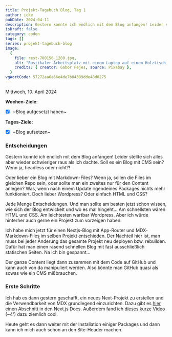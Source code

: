 ```yaml
---
title: Projekt-Tagebuch Blog, Tag 1
author: icke
pubDate: 2024-04-11
description: Gestern konnte ich endlich mit dem Blog anfangen! Leider stellte sich alles aber wieder schwieriger raus als ich dachte. Soll es ein Blog mit CMS sein? Wenn ja, headless oder nicht...
isDraft: false
category: coden
tags: []
series: projekt-tagebuch-blog
image:
  {
    file: rest-700156_1280.jpg,
    alt: "Rustikaler Arbeitsplatz mit einem Laptop auf einem Holztisch, daneben eine Hängematte.",
    credits: { creator: Gabor Fejes, source: Pixabay },
  }
vgWortCode: 57272aa6a66e4de7b84389dde48d0275
---
```


Mittwoch, 10. April 2024

**Wochen-Ziele**:

- [x] ~Blog aufgesetzt haben~

**Tages-Ziele:**

- [x] ~Blog aufsetzen~

### Entscheidungen

Gestern konnte ich endlich mit dem Blog anfangen! Leider stellte sich alles aber wieder schwieriger raus als ich dachte. Soll es ein Blog mit CMS sein? Wenn ja, headless oder nicht?!

Oder lieber ein Blog mit Markdown-Files? Wenn ja, sollen die Files im gleichen Repo sein, oder sollte man ein zweites nur für den Content anlegen? Was, wenn nach einem Update irgendeines Packages nichts mehr funktioniert. Doch lieber Wordpress? Oder einfach HTML und CSS?

Jede Menge Entscheidungen. Und man sollte am besten jetzt schon wissen, wie sich der Blog entwickelt und wo es mal hingeht... Am schnellsten wären HTML und CSS. Am leichtesten wartbar Wordpress. Aber ich würde hinterher auch gerne ein Projekt zum vorzeigen haben.

Ich habe mich jetzt für einen Nextjs-Blog mit App-Router und MDX-Markdown-Files im selben Projekt entschieden. Der Nachteil hier ist, man muss bei jeder Änderung das gesamte Projekt neu deployen bzw. rebuilden. Dafür hat man einen rasend schnellen Blog mit fast ausschließlich statischen Seiten. Na ich bin gespannt...

Der ganze Content liegt dann zusammen mit dem Code auf GitHub und kann auch von da manipuliert werden. Also könnte man GitHub quasi als sowas wie ein CMS mißbrauchen.

### Erste Schritte

Ich hab es dann gestern geschafft, ein neues Next-Projekt zu erstellen und die Verwendbarkeit von MDX grundlegend einzurichten. Dazu gibt es [hier](https://nextjs.org/docs/app/building-your-application/configuring/mdx) einen Abschnitt in den Next.js Docs. Außerdem fand ich [dieses kurze Video](https://www.youtube.com/watch?v=0pEbT-NwmHk) (~4') dazu ziemlich cool.

Heute geht es dann weiter mit der Installation einiger Packages und dann kann ich mich auch schon an den Site-Header machen.
